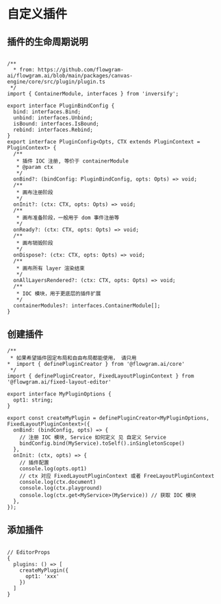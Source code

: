 # 自定义插件


## 插件的生命周期说明

```tsx pure

/**
  * from: https://github.com/flowgram-ai/flowgram.ai/blob/main/packages/canvas-engine/core/src/plugin/plugin.ts
 */
import { ContainerModule, interfaces } from 'inversify';

export interface PluginBindConfig {
  bind: interfaces.Bind;
  unbind: interfaces.Unbind;
  isBound: interfaces.IsBound;
  rebind: interfaces.Rebind;
}
export interface PluginConfig<Opts, CTX extends PluginContext = PluginContext> {
  /**
   * 插件 IOC 注册, 等价于 containerModule
   * @param ctx
   */
  onBind?: (bindConfig: PluginBindConfig, opts: Opts) => void;
  /**
   * 画布注册阶段
   */
  onInit?: (ctx: CTX, opts: Opts) => void;
  /**
   * 画布准备阶段，一般用于 dom 事件注册等
   */
  onReady?: (ctx: CTX, opts: Opts) => void;
  /**
   * 画布销毁阶段
   */
  onDispose?: (ctx: CTX, opts: Opts) => void;
  /**
   * 画布所有 layer 渲染结束
   */
  onAllLayersRendered?: (ctx: CTX, opts: Opts) => void;
  /**
   * IOC 模块，用于更底层的插件扩展
   */
  containerModules?: interfaces.ContainerModule[];
}

```

## 创建插件

```tsx pure
/**
 * 如果希望插件固定布局和自由布局都能使用， 请只用
*  import { definePluginCreator } from '@flowgram.ai/core'
 */
import { definePluginCreator, FixedLayoutPluginContext } from '@flowgram.ai/fixed-layout-editor'

export interface MyPluginOptions {
  opt1: string;
}

export const createMyPlugin = definePluginCreator<MyPluginOptions, FixedLayoutPluginContext>({
  onBind: (bindConfig, opts) => {
    // 注册 IOC 模块, Service 如何定义 见 自定义 Service
    bindConfig.bind(MyService).toSelf().inSingletonScope()
  },
  onInit: (ctx, opts) => {
    // 插件配置
    console.log(opts.opt1)
    // ctx 对应 FixedLayoutPluginContext 或者 FreeLayoutPluginContext
    console.log(ctx.document)
    console.log(ctx.playground)
    console.log(ctx.get<MyService>(MyService)) // 获取 IOC 模块
  },
});
```

## 添加插件

```tsx pure title="use-editor-props.ts"

// EditorProps
{
  plugins: () => [
    createMyPlugin({
      opt1: 'xxx'
    })
  ]
}
```
